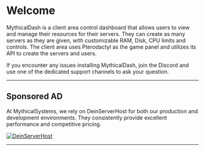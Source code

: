 # Welcome

MythicalDash is a client area control dashboard that allows users to view and manage their resources for their servers. They can create as many servers as they are given, with customizable RAM, Disk, CPU limits and controls. The client area uses Pterodactyl as the game panel and utilizes its API to create the servers and users.

If you encounter any issues installing MythicalDash, join the Discord and use one of the dedicated support channels to ask your question.

---
## Sponsored AD

At MythicalSystems, we rely on DeinServerHost for both our production and development environments. They consistently provide excellent performance and competitive pricing.

[![DeinServerHost](https://deinserverhost.de/tca/dsh-1324x233.png)](https://deinserverhost.de/store/aff.php?aff=5361)

---
